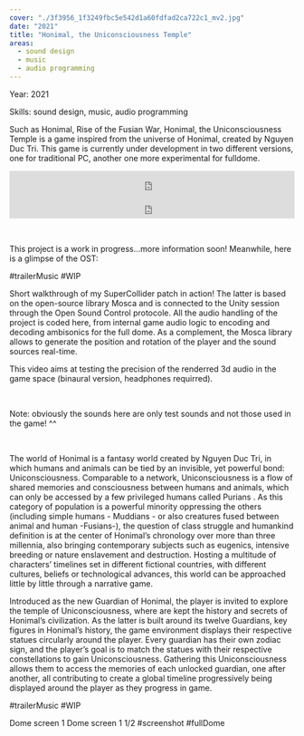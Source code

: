 ```yaml
---
cover: "./3f3956_1f3249fbc5e542d1a60fdfad2ca722c1_mv2.jpg"
date: "2021"
title: "Honimal, the Uniconsciousness Temple"
areas:
  - sound design
  - music
  - audio programming
---
```



Year: 2021

Skills: sound design, music, audio programming

Such as Honimal, Rise of the Fusian War, Honimal, the Uniconsciousness Temple is a game inspired from the universe of Honimal, created by Nguyen Duc Tri. This game is currently under development in two different versions, one for traditional PC, another one more experimental for fulldome.
 
<iframe style="border: 0; width: 100%; height: 42px;" src="https://bandcamp.com/EmbeddedPlayer/album=3078968881/size=small/bgcol=ffffff/linkcol=0687f5/track=579500648/transparent=true/" seamless><a href="https://nanz.bandcamp.com/album/honimal-the-uniconsciousness-temple">Honimal: The Uniconsciousness Temple by Nanz</a></iframe>
<iframe style="border: 0; width: 100%; height: 42px;" src="https://bandcamp.com/EmbeddedPlayer/album=3078968881/size=small/bgcol=ffffff/linkcol=0687f5/track=2814601176/transparent=true/" seamless><a href="https://nanz.bandcamp.com/album/honimal-the-uniconsciousness-temple">Honimal: The Uniconsciousness Temple by Nanz</a></iframe>


​

This project is a work in progress...more information soon! Meanwhile, here is a glimpse of the OST:

#trailerMusic #WIP


Short walkthrough of my SuperCollider patch in action! The latter is based on the open-source library Mosca and is connected to the Unity session through the Open Sound Control protocole. All the audio handling of the project is coded here, from internal game audio logic to encoding and decoding ambisonics for the full dome. As a complement, the Mosca library allows to generate the position and rotation of the player and the sound sources real-time.

This video aims at testing the precision of the renderred 3d audio in the game space (binaural version, headphones requirred).

​

Note: obviously the sounds here are only test sounds and not those used in the game! ^^

​

The world of Honimal is a fantasy world created by Nguyen Duc Tri, in which humans and animals can be tied by an invisible, yet powerful bond: Uniconsciousness. Comparable to a network, Uniconsciousness is a flow of shared memories and consciousness between humans and animals, which can only be accessed by a few privileged humans called Purians . As this category of population is a powerful minority oppressing the others (including simple humans - Muddians - or also creatures fused between animal and human -Fusians-), the question of class struggle and humankind definition is at the center of Honimal’s chronology over more than three millennia, also bringing contemporary subjects such as eugenics, intensive breeding or nature enslavement and destruction. Hosting a multitude of characters’ timelines set in different fictional countries, with different cultures, beliefs or technological advances, this world can be approached little by little through a narrative game.

Introduced as the new Guardian of Honimal, the player is invited to explore the temple of Uniconsciousness, where are kept the history and secrets of Honimal’s civilization. As the latter is built around its twelve Guardians, key figures in Honimal’s history, the game environment displays their respective statues circularly around the player. Every guardian has their own zodiac sign, and the player’s goal is to match the statues with their respective constellations to gain Uniconsciousness. Gathering this Uniconsciousness allows them to access the memories of each unlocked guardian, one after another, all contributing to create a global timeline progressively being displayed around the player as they progress in game.



#trailerMusic #WIP

Dome screen 1
Dome screen 1
1/2
#screenshot #fullDome